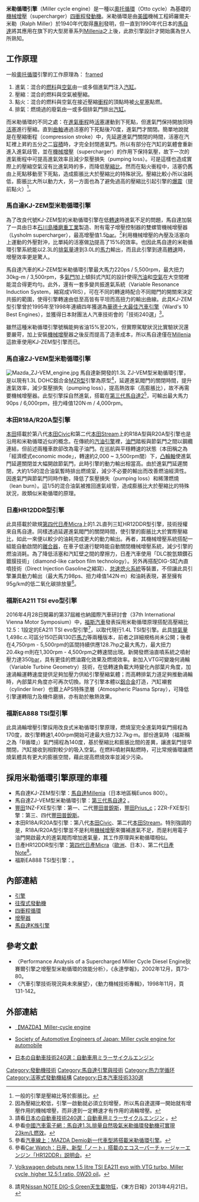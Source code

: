 {{noteTA
|G1=Motor
|1=zh-cn:马自达; zh-tw:馬自達; zh-hk:萬事得;
|2=zh-cn:大众; zh-tw:福斯; zh-hk:福士;zh-sg:福士;
}}

{{熱力學}}
'''米勒循環引擎'''（Miller cycle engine）是一種以[[奧托循環|奧托循環]]（Otto cycle）為基礎的[[機械增壓|機械增壓]]（supercharger）[[四冲程循环|四衝程發動機]]。米勒循環是由[[美國|美國]]機械工程師羅爾夫·米勒（Ralph Miller）於1940年代取得[[專利|專利]]發明，但一直到1990年代日本的[[馬自達|馬自達]]將其應用在旗下的大型房車系列[[馬自達Millenia|Millenia]]之上後，此款引擎設計才開始廣為世人所熟知。

== 工作原理 ==
一般[[四衝程循環|奧托循環]]引擎的工作原理為：
[[File:4-Stroke-Engine.gif|framed]]
# 進氣：混合的[[燃料|燃料]]與[[空氣|空氣]]由一或多個進氣門注入[[氣缸|汽缸]]。
# 壓縮：混合的燃料與空氣被壓縮。
# 點火：混合的燃料與空氣在接近壓縮[[衝程|衝程]]的頂點時被[[火花塞|火星塞]]點燃。
# 排氣：燃燒過的廢氣由一或多個排氣門排出[[氣缸|汽缸]]。

而米勒循環的不同之處：在[[進氣衝程|進氣衝程]]時[[活塞|活塞]]運動到下死點，但進氣門保持開放同時[[活塞|活塞]]進行壓縮。直到[[曲軸|曲軸]]通過活塞的下死點後70度，進氣門才關閉。簡單地說就是在壓縮衝程（compression stroke）中，先延遲進氣門關閉的時間，活塞在汽缸裡上昇約五分之二[[容積|容積]]時，才完全封閉進氣門。所以有部分在汽缸的氣體會重新進入進氣歧管，並在[[機械增壓|機械增壓]]（supercharger）的作用下保持氣壓，故下一次的進氣衝程中可提高進氣效率且減少泵壓損失（pumping loss）。可是這樣也造成實際上的壓縮空氣沒有比進氣時的多，而降低[[壓縮比|壓縮比]]。然而在點火衝程中，活塞仍舊由上死點移動至下死點，造成膨脹比大於壓縮比的特殊狀況。壓縮比較小所以油耗低，膨脹比大所以動力大，另一方面也為了避免過高的壓縮比引起引擎的[[爆震|爆震]]（提前點火）<ref>一般的引擎是壓縮比等於膨脹比。</ref>。

=== 馬自達KJ-ZEM型米勒循環引擎 ===
{{main|馬自達K族引擎#KJ-ZEM型}}
為了改良代號KJ-ZEM型的米勒循環引擎在低[[每分鐘轉速|轉速]]時進氣不足的問題，馬自達加裝了一具由日本[[IHI|石川島播磨重工業]]製造、附有電子增壓控制器的雙螺管機械增壓器（Lysholm supercharger），最高增壓值1.5[[巴|bar]]。<ref>因為壓縮比較低，引擎一啟動就必須立刻增壓，所以馬自達選擇一開始就有增壓作用的機械增壓，而非達到一定轉速才有作用的渦輪增壓。</ref>利用機械增壓的內壓及活塞向上運動的外壓對沖，比單純的活塞做[[功|功]]提高了15%的效率。也因此馬自達的米勒循環引擎系統能以2.3L的[[排氣量|排氣量]]達到3.0L的[[馬力|馬力]]輸出，而且此引擎到達高[[每分鐘轉速|轉速]]時，增壓效率更是驚人。

馬自達汽車的KJ-ZEM型米勒循環引擎最大馬力220ps / 5,500rpm，最大扭力30kg-m / 3,500rpm，多[[氣門|氣門]]加上傾斜式汽缸的設計使得[[汽油|汽油]]和[[空氣|空氣]]在大空間裡能混合得更均勻。此外，還有一套多變共振進氣系統（Variable Resonance Induction System，縮寫成VRIS），可在不同的轉速時配合不同閥門的開關來決定共振的範圍，使得引擎轉速由低至高皆有平坦而高扭力的輸出曲線。此具KJ-ZEM型引擎曾於1995年至1998年連續四年獲選為[[華德十大最佳汽車引擎|華德十大最佳汽車引擎]]（Ward's 10 Best Engines），並獲得日本財團法人汽車技術會的「技術240選」<ref>請看{{ja}}[http://www.jsae.or.jp/autotech/data/9-14.html 日本の自動車技術240選：自動車用ミラーサイクルエンジン] {{Wayback|url=http://www.jsae.or.jp/autotech/data/9-14.html |date=20130310183036 }}。</ref>。

雖然這種米勒循環引擎號稱能夠省油15%至20%，但實際駕駛狀況比實驗狀況還要嚴苛，加上安裝[[機械增壓|機械增壓]]器之後反而提高了造車成本，所以馬自達僅在[[馬自達Millenia|Millenia]]這款車使用KJ-ZEM型引擎而已。

=== 馬自達ZJ-VEM型米勒循環引擎 ===
[[File:Mazda_ZJ-VEM_engine.jpg|thumb]]
馬自達新開發的1.3L ZJ-VEM型米勒循環引擎，是以現有1.3L DOHC鋁合金[[馬自達MZR引擎|MZR型]]引擎為原型<ref>參看[http://www.qcdz.cn/article-16554-1.html 中國汽車電子網：馬自達1.3L排量自然吸氣米勒循環發動機可實現23km/L燃效]{{dead link|date=2018年4月 |bot=InternetArchiveBot |fix-attempted=yes }}。</ref>，延遲進氣閥門的關閉時間，提升進氣效率，減少泵壓損失（pumping loss），提高熱效率（高膨脹比），故不再需要機械增壓器。此型引擎採自然進氣，搭載在[[馬自達2#第三代（2007年－2014年）|第三代馬自達2]]<ref>參看[http://www.auto-online.com.tw/news/0-11712?TAG=米勒循環引擎 汽車線上：MAZDA Demio新一代車型將搭載米勒循環引擎]。</ref>，可輸出最大馬力90ps / 6,000rpm，扭力峰值120N·m / 4,000rpm。

=== 本田R18A/R20A型引擎 ===
[[本田技研工業|本田]]搭載於第八代[[本田Civic|本田Civic]]和第二代[[本田Stream|本田Stream]]上的R18A型與R20A型引擎也是沿用和米勒循環近似的概念。在傳統的[[汽油引擎|汽油引擎]]裡，[[節流閥|油門]]踏板與節氣門之間以鋼纜連結，但前述兩種車款卻改為電子油門。在巡航與平穩轉速的狀態（本田稱之為「經濟模式economic mode」，轉速約2,000 ~ 3,500rpm間）下，[[凸輪軸|凸輪軸]]使進氣門延遲關閉並大幅開啟節氣門，此時引擎的動力輸出相當高。由於進氣門延遲關閉，大約1/5的混合油氣暫時排出燃燒室，減少不必要的輸出而改善燃油經濟性。因進氣門與節氣門同時作動，降低了泵壓損失（pumping loss）和稀薄燃燒（lean burn）。這1/5的混合油氣被推回進氣岐管，造成膨脹比大於壓縮比的特殊狀況，故類似米勒循環的原理。

=== 日產HR12DDR型引擎 ===
此具搭載於歐規[[日產March#第四代：K13型（2010年迄今）|第四代日產Micra]]上的1.2L直列三缸HR12DDR型引擎，技術授權來自馬自達。同樣透過延遲進氣閥門的關閉時間，使引擎的膨脹比大於實際壓縮比，如此一來便以較少的油耗完成更大的動力輸出。再者，其機械增壓系統搭配一組能自動啟閉的[[離合器|離合器]]，在車子低速行駛時能自動關閉機械增壓系統，減少引擎的燃油消耗。為了降低活塞和汽缸壁之間的摩擦力，日產汽車使用「DLC脫氫類鑽石鍍膜技術」（diamond-like carbon film technology）。另外再搭配DIG-S缸內直噴技術（Direct Injection Gasoline之縮寫）、[[怠速熄火系統|怠速熄火系統]]等裝置，不但讓此具引擎兼具動力輸出（最大馬力98ps、扭力峰值142N·m）和油耗表現，甚至擁有95g/km的低二氧化碳排放量<ref>參看{{ja}}[http://car.watch.impress.co.jp/docs/news/20120716_546254.html Car Watch：日産、新型「ノート」搭載のエコスーパーチャージャーエンジン「HR12DDR」説明会]。</ref>。

=== 福斯EA211 TSI evo型引擎 ===
2016年4月28日開幕的第37屆維也納國際汽車研討會（37th International Vienna Motor Symposium）中，[[福斯汽車|福斯汽車]]發表採用米勒循環原理搭配高壓縮比12.5：1設定的EA211 TSI evo型引擎<ref>{{en}}[http://paultan.org/2016/04/29/volkswagen-debuts-new-1-5-litre-tsi-ea211-evo-with-vtg-turbo-miller-cycle-higher-12-51-ratio-0w20-oil/ Volkswagen debuts new 1.5 litre TSI EA211 evo with VTG turbo, Miller cycle, higher 12.5:1 ratio, 0W20 oil]。</ref>，以取代現行1.4L TSI型引擎。此具[[排氣量|排氣量]]1,498c.c.可區分150匹與130匹[[馬力|馬力]]等兩種版本，前者之詳細規格尚未公開；後者在4,750rpm - 5,500rpm的區間持續供應128.7hp之最大馬力，最大扭力20.4kg·m則在1,300rpm - 4,500rpm之轉速間出現。新開發燃油直噴系統之噴射壓力達350[[巴|bar]]，具有更佳的燃油霧化效果及燃燒效率。新加入VTG可變幾何渦輪（Variable Turbine Geometry）技術，在低轉速負載大時變化內部葉片角度，加速渦輪運轉速度提供足夠加壓力供給引擎壓縮氣體；而高轉排氣力道足夠推動渦輪時，內部葉片角度亦可再次切換。除了引擎本體以[[鋁合金|鋁合金]]打造，汽缸襯套（cylinder liner）也鍍上APS特殊塗層（Atmospheric Plasma Spray），可降低引擎運轉阻力及機件磨損，亦有助於散熱效果。

=== 福斯EA888 TSI型引擎 ===
此具渦輪增壓引擎採用改良式米勒循環引擎原理，燃燒室完全進氣時氣門揚程為170度，故引擎轉速1,400rpm開始可達最大扭力32.7kg·m。部份進氣時（福斯稱之為「B循環」）氣門揚程為140度，基於壓縮比和膨脹比間的差異，讓進氣門提早關閉，汽缸接收到相對較少的吸入空氣。在燃料噴射與點燃時，可比常規循環讓燃燒氣體具有更大的膨脹空間，藉此提高燃燒效率並減少污染。

== 採用米勒循環引擎原理的車種 ==
* 馬自達KJ-ZEM型引擎：[[馬自達Millenia|馬自達Millenia]]（日本地區稱Eunos 800）。
* 馬自達ZJ-VEM型米勒循環引擎：[[馬自達2#第三代（2007年－2014年）|第三代馬自達2]] 。
* [[豐田汽車|豐田]]1NZ-FXE型引擎：第一、二代[[豐田普銳斯|豐田普銳斯]]，[[豐田Prius_c|豐田Prius_c]]；2ZR-FXE型引擎：第三、四代[[豐田普銳斯|豐田普銳斯]]。
* 本田R18A/R20A型引擎：第八代[[本田Civic|本田Civic]]、第二代[[本田Stream|本田Stream]]。特別強調的是，R18A/R20A型引擎並不是利用[[機械增壓|機械增壓]]來彌補進氣不足，而是利用電子油門開啟最大的進氣閥而增加進氣量，其工作原理與米勒循環相似。
* 日產HR12DDR型引擎：[[日產March#第四代：K13型（2010年迄今）|第四代日產Micra]]（[[歐洲|歐洲]]、日本）、第二代[[日產Note|日產Note]]<ref>請見[http://orientaldaily.on.cc/cnt/lifestyle/20130421/00302_001.html Nissan NOTE DIG-S Green天生載物狂]，《東方日報》2013年4月21日。</ref>。
* 福斯EA888 TSI型引擎：{{link-en|斯柯達Kodiaq|Škoda Kodiaq}}。

== 內部連結 ==
* [[發動機|引擎]]
* [[往復式發動機|往復式發動機]]
* [[四衝程循環|四衝程循環]]
* [[增壓器|增壓器]]
* [[馬自達K族引擎|馬自達K族引擎]]

== 參考文獻 ==
* 〈Performance Analysis of a Supercharged Miller Cycle Diesel Engine狄賽爾引擎之增壓型米勒循環的效能分析〉，《永達學報》，2002年12月，頁73-80。
* 〈汽車引擎技術現況與未來展望〉，《動力機械技術專輯》，1998年11月，頁131-142。
{{reflist}}

== 外部連結 ==
* {{en}}[https://web.archive.org/web/20110529082409/http://www.mazda.com/mazdaspirit/env/engine/miller.html 【MAZDA】Miller-cycle engine]
* {{en}}[https://web.archive.org/web/20100722093936/http://www.jsae.or.jp/autotech/data_e/9-14e.html Society of Automotive Engineers of Japan: Miller cycle engine for automobile]
* {{ja}}[https://web.archive.org/web/20130310183036/http://jsae.or.jp/autotech/data/9-14.html 日本の自動車技術240選：自動車用ミラーサイクルエンジン]

[[Category:發動機技術|Category:發動機技術]]
[[Category:馬自達引擎與技術|Category:馬自達引擎與技術]]
[[Category:热力学循环|Category:热力学循环]]
[[Category:活塞式發動機結構|Category:活塞式發動機結構]]
[[Category:日本汽車技術330選|Category:日本汽車技術330選]]
